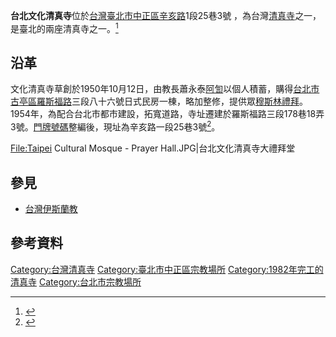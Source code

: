{{Infobox religious building
| 名字          = 台北文化清真寺
| 原文名        = 
| 原文名語言    = 
| 圖片          = Taipei Cultural Mosque.JPG
| 圖片說明      = 
| 地圖          = 
| 地圖尺寸      = 
| 地圖說明      = 
| 坐標          = {{coord|25|1|9.80|N|121|31|40.62|E|type:landmark_region:TW|display=inline,title}}
| 宗教          = [[伊斯蘭教|伊斯蘭教]]
| 位置          = [[台灣|台灣]][[臺北市|臺北市]][[中正區_(臺北市)|中正區]][[辛亥路|辛亥路]]一段25巷3號<ref>[https://maps.google.com/maps?q=National+Taiwan+University,+No.+1,+Section+4,+Lu%C3%B3s%C4%ABf%C3%BA+Road,+Daan+District,+Taipei+City,+Taiwan&hl=en&ie=UTF8&ll=25.019692,121.527728&spn=0.00148,0.002642&sll=22.62821,120.342288&sspn=0.001508,0.002642&oq=national+taiwan+university&hq=National+Taiwan+University,+No.+1,+Section+4,+Lu%C3%B3s%C4%ABf%C3%BA+Road,&hnear=Daan+District,+Taipei+City,+Taiwan&t=m&z=19&layer=c&cbll=25.019692,121.527728&panoid=uEsEn08NphpGeXu2oE-KSQ&cbp=12,157.9,,0,-10.87 No. 24, Lane 27, Section 3, Tingzhou Rd, Zhongzheng Distric - Google Maps]</ref>
| 神            = 
| 宗教禮儀      = 
| 派別          = 
| 節日          = 
| 小區          = 
| 分區          = 
| 基層政權      = 
| 行政          = 
| 開光年份      = 
| 狀態          = 
| 傳統稱號      = 
| 所有者        = 
| 領導          = 教長：馬超興[[阿訇|阿訇]]
| 婆多羅迦      = 
| 主保聖人      = 
| 官方網站      = 
| 建築師        = 
| 建築類型      = [[清真寺|清真寺]]
| 建築風格      = 
| 建築材料      = 
| 建立者        = 
| 資助者        = 
| 總承包商      = 
| 建立日期      = 
| 奠基          = 
| 竣工          = 1950年
| 建設成本      = 
| 毀壞          = 
| 正立面朝向    = 
| 容納人數      = 
| 長度          = 
| 寬度          = 
| 中殿寬度      = 
| 內部面積      = 
| 最高高度      = 
| 穹頂          = 
| 外穹頂高度    = 
| 內穹頂高度    = 
| 外穹頂直徑    = 
| 內穹頂直徑    = 
| 宣禮塔        = 
| 宣禮塔高度    = 
| 尖塔          = 1
| 尖塔高度      = 
| 場地面積      = 
| 寺廟          = 
| 紀念碑        = 
| 神社          = 
| 碑銘          = 
| 海拔          = 
| 官方名稱1     = 
| 類型1         = 
| 標準1         =
| 指定日期1     = 
| 父列表1       = 
| 參考編號1     = 
| 官方名稱2     = 
| 類型2         = 
| 標準2         =
| 指定日期2     = 
| 父列表2       = 
| 參考編號2     = 
}}

'''台北文化清真寺'''位於[[台灣|台灣]][[臺北市|臺北市]][[中正區_(臺北市)|中正區]][[辛亥路|辛亥路]]1段25巷3號
，為台灣[[清真寺|清真寺]]之一，是臺北的兩座清真寺之一。<ref>{{cite web|language=ar|url=http://www.islamicfinder.org/getitWorld.php?id=24671&lang=arabic|title=Taipei Cultural Mosque|accessdate=2013-07-27|archive-date=2016-03-03|archive-url=https://web.archive.org/web/20160303235448/http://www.islamicfinder.org/getitWorld.php?id=24671&lang=arabic|dead-url=no}}</ref>

== 沿革 ==
文化清真寺草創於1950年10月12日，由教長蕭永泰[[阿訇|阿訇]]以個人積蓄，購得[[台北市|台北市]][[古亭區|古亭區]][[羅斯福路|羅斯福路]]三段八十六號日式民房一棟，略加整修，提供眾[[穆斯林|穆斯林]][[禮拜|禮拜]]。1954年，為配合台北市都市建設，拓寬道路，寺址遷建於羅斯福路三段178巷18弄3號。[[門牌號碼|門牌號碼]]整編後，現址為辛亥路一段25巷3號<ref>{{cite web|language=zh-hant|url=http://chinesemuslims.net/index.php?option=com_content&view=article&id=50&Itemid=28|title=台北文化清真寺|author=|publisher=華人穆斯林網站|date=Thursday, 16 August 2012 20:15|accessdate=2014-06-08|deadurl=yes|archiveurl=https://web.archive.org/web/20120328011119/http://www.chinesemuslims.net/index.php?option=com_content&view=article&id=50&Itemid=28|archivedate=2012-03-28}}</ref>。

<gallery>
File:Taipei Cultural Mosque - Prayer Hall.JPG|台北文化清真寺大禮拜堂
</gallery>

==參見==
*[[台灣伊斯蘭教|台灣伊斯蘭教]]

==參考資料==
{{Reflist}}

{{commons category}}
{{臺灣清真寺}}

[[Category:台灣清真寺|Category:台灣清真寺]]
[[Category:臺北市中正區宗教場所|Category:臺北市中正區宗教場所]]
[[Category:1982年完工的清真寺|Category:1982年完工的清真寺]]
[[Category:台北市宗教場所|Category:台北市宗教場所]]


{{mosque-stub}}
{{Taiwanese building-stub}}
